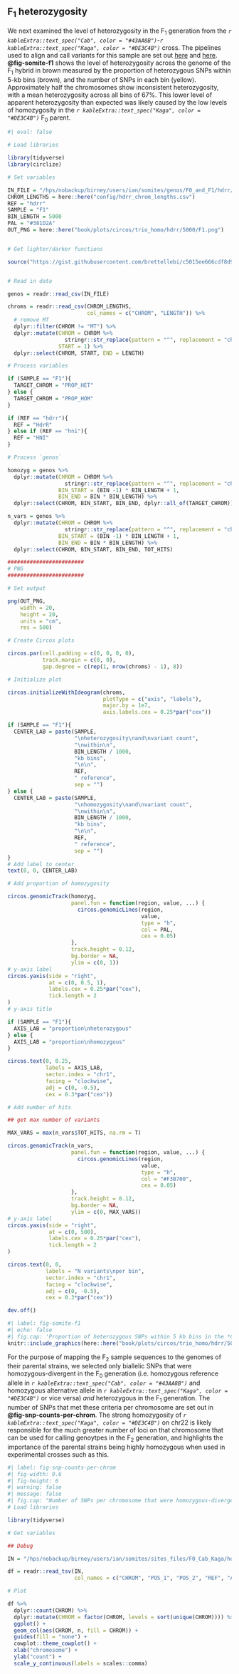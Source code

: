 ## F~1~ heterozygosity {#sec-f1-heterozygosity}

We next examined the level of heterozygosity in the F~1~ generation from the *`r kableExtra::text_spec("Cab", color = "#43AA8B")`*-*`r kableExtra::text_spec("Kaga", color = "#DE3C4B")`* cross. The pipelines used to align and call variants for this sample are set out [here](https://github.com/brettellebi/somites/blob/master/workflow/rules/03_1_F1_mapping.smk) and [here](https://github.com/brettellebi/somites/blob/master/workflow/rules/03_2_F1_calling.smk). **@fig-somite-f1** shows the level of heterozygosity across the genome of the F~1~ hybrid in brown measured by the proportion of heterozygous SNPs within 5-kb bins (brown), and the number of SNPs in each bin (yellow). Approximately half the chromosomes show inconsistent heterozygosity, with a mean heterozygosity across all bins of 67%. This lower level of apparent heterozygosity than expected was likely caused by the low levels of homozygosity in the *`r kableExtra::text_spec("Kaga", color = "#DE3C4B")`* F~0~ parent. 

```r
#| eval: false

# Load libraries

library(tidyverse)
library(circlize)

# Set variables

IN_FILE = "/hps/nobackup/birney/users/ian/somites/genos/F0_and_F1/hdrr/counts/F1/5000.csv"
CHROM_LENGTHS = here::here("config/hdrr_chrom_lengths.csv")
REF = "hdrr"
SAMPLE = "F1"
BIN_LENGTH = 5000
PAL = "#381D2A"
OUT_PNG = here::here("book/plots/circos/trio_homo/hdrr/5000/F1.png")


# Get lighter/darker functions

source("https://gist.githubusercontent.com/brettellebi/c5015ee666cdf8d9f7e25fa3c8063c99/raw/91e601f82da6c614b4983d8afc4ef399fa58ed4b/karyoploteR_lighter_darker.R")


# Read in data

genos = readr::read_csv(IN_FILE)

chroms = readr::read_csv(CHROM_LENGTHS,
                         col_names = c("CHROM", "LENGTH")) %>% 
  # remove MT
  dplyr::filter(CHROM != "MT") %>% 
  dplyr::mutate(CHROM = CHROM %>% 
                  stringr::str_replace(pattern = "^", replacement = "chr"),
                START = 1) %>% 
  dplyr::select(CHROM, START, END = LENGTH)

# Process variables

if (SAMPLE == "F1"){
  TARGET_CHROM = "PROP_HET"
} else {
  TARGET_CHROM = "PROP_HOM"
}

if (REF == "hdrr"){
  REF = "HdrR"
} else if (REF == "hni"){
  REF = "HNI"
}

# Process `genos`

homozyg = genos %>% 
  dplyr::mutate(CHROM = CHROM %>% 
                  stringr::str_replace(pattern = "^", replacement = "chr"),
                BIN_START = (BIN -1) * BIN_LENGTH + 1,
                BIN_END = BIN * BIN_LENGTH) %>% 
  dplyr::select(CHROM, BIN_START, BIN_END, dplyr::all_of(TARGET_CHROM))

n_vars = genos %>% 
  dplyr::mutate(CHROM = CHROM %>% 
                  stringr::str_replace(pattern = "^", replacement = "chr"),
                BIN_START = (BIN -1) * BIN_LENGTH + 1,
                BIN_END = BIN * BIN_LENGTH) %>% 
  dplyr::select(CHROM, BIN_START, BIN_END, TOT_HITS) 

########################
# PNG
########################

# Set output

png(OUT_PNG,
    width = 20,
    height = 20,
    units = "cm",
    res = 500)

# Create Circos plots

circos.par(cell.padding = c(0, 0, 0, 0),
           track.margin = c(0, 0),
           gap.degree = c(rep(1, nrow(chroms) - 1), 8))

# Initialize plot

circos.initializeWithIdeogram(chroms,
                              plotType = c("axis", "labels"),
                              major.by = 1e7,
                              axis.labels.cex = 0.25*par("cex"))

if (SAMPLE == "F1"){
  CENTER_LAB = paste(SAMPLE,
                     "\nheterozygosity\nand\nvariant count",
                     "\nwithin\n",
                     BIN_LENGTH / 1000,
                     "kb bins",
                     "\n\n",
                     REF,
                     " reference",
                     sep = "")
} else {
  CENTER_LAB = paste(SAMPLE,
                     "\nhomozygosity\nand\nvariant count",
                     "\nwithin\n",
                     BIN_LENGTH / 1000,
                     "kb bins",
                     "\n\n",
                     REF,
                     " reference",
                     sep = "")
}
# Add label to center
text(0, 0, CENTER_LAB)

# Add proportion of homozygosity

circos.genomicTrack(homozyg,
                    panel.fun = function(region, value, ...) {
                      circos.genomicLines(region,
                                          value,
                                          type = "h",
                                          col = PAL,
                                          cex = 0.05)
                    },
                    track.height = 0.12,
                    bg.border = NA,
                    ylim = c(0, 1))
# y-axis label
circos.yaxis(side = "right",
             at = c(0, 0.5, 1),
             labels.cex = 0.25*par("cex"),
             tick.length = 2
)
# y-axis title

if (SAMPLE == "F1"){
  AXIS_LAB = "proportion\nheterozygous"
} else {
  AXIS_LAB = "proportion\nhomozygous"
}

circos.text(0, 0.25,
            labels = AXIS_LAB,
            sector.index = "chr1",
            facing = "clockwise",
            adj = c(0, -0.5),
            cex = 0.3*par("cex"))

# Add number of hits

## get max number of variants

MAX_VARS = max(n_vars$TOT_HITS, na.rm = T)

circos.genomicTrack(n_vars,
                    panel.fun = function(region, value, ...) {
                      circos.genomicLines(region,
                                          value,
                                          type = "h",
                                          col = "#F3B700",
                                          cex = 0.05)
                    },
                    track.height = 0.12,
                    bg.border = NA,
                    ylim = c(0, MAX_VARS))
# y-axis label
circos.yaxis(side = "right",
             at = c(0, 500),
             labels.cex = 0.25*par("cex"),
             tick.length = 2
)

circos.text(0, 0,
            labels = "N variants\nper bin",
            sector.index = "chr1",
            facing = "clockwise",
            adj = c(0, -0.5),
            cex = 0.3*par("cex"))

dev.off()

```

```r
#| label: fig-somite-f1
#| echo: false
#| fig.cap: 'Proportion of heterozygous SNPs within 5 kb bins in the *Cab*-*Kaga* F~1~ cross (*brown*), and number of SNPs in each bin (*yellow*). Code adapted from `rule circos_homozygosity` in [https://github.com/brettellebi/somites/blob/master/workflow/rules/04_trio_homozygosity.smk](https://github.com/brettellebi/somites/blob/master/workflow/rules/04_trio_homozygosity.smk).'
knitr::include_graphics(here::here("book/plots/circos/trio_homo/hdrr/5000/F1.png"), auto_pdf = T)
```

For the purpose of mapping the F~2~ sample sequences to the genomes of their parental strains, we selected only biallelic SNPs that were homozygous-divergent in the F~0~ generation (i.e. homozygous reference allele in *`r kableExtra::text_spec("Cab", color = "#43AA8B")`* and homozygous alternative allele in *`r kableExtra::text_spec("Kaga", color = "#DE3C4B")`* or vice versa) *and* heterozygous in the F~1~ generation. The number of SNPs that met these criteria per chromosome are set out in **@fig-snp-counts-per-chrom**. The strong homozygosity of *`r kableExtra::text_spec("Kaga", color = "#DE3C4B")`* on chr22 is likely responsible for the much greater number of loci on that chromosome that can be used for calling genoytpes in the F~2~ generation, and highlights the importance of the parental strains being highly homozygous when used in experimental crosses such as this.

```r
#| label: fig-snp-counts-per-chrom
#| fig-width: 9.6
#| fig-height: 6
#| warning: false
#| message: false
#| fig.cap: "Number of SNPs per chromosome that were homozygous-divergent in the F~0~ *Cab* and *Kaga* generations, and heterozygous in the F~1~ generation. Code adapted from `rule plot_SNP_counts_per_chr` in [https://github.com/brettellebi/somites/blob/master/workflow/rules/04_trio_homozygosity.smk](https://github.com/brettellebi/somites/blob/master/workflow/rules/04_trio_homozygosity.smk)."
# Load libraries

library(tidyverse)

# Get variables

## Debug

IN = "/hps/nobackup/birney/users/ian/somites/sites_files/F0_Cab_Kaga/hdrr/homo_divergent/F1_het_min_DP.txt"

df = readr::read_tsv(IN,
                     col_names = c("CHROM", "POS_1", "POS_2", "REF", "ALT", "F0_1_GT", "F0_2_GT"))

# Plot

df %>% 
  dplyr::count(CHROM) %>% 
  dplyr::mutate(CHROM = factor(CHROM, levels = sort(unique(CHROM)))) %>% 
  ggplot() +
  geom_col(aes(CHROM, n, fill = CHROM)) +
  guides(fill = "none") +
  cowplot::theme_cowplot() +
  xlab("chromosome") + 
  ylab("count") +
  scale_y_continuous(labels = scales::comma)

```

